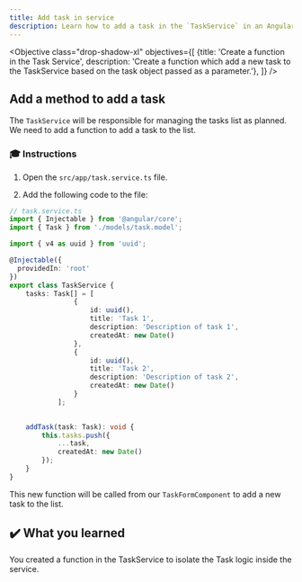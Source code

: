 ```yaml
---
title: Add task in service
description: Learn how to add a task in the `TaskService` in an Angular application.
---
```



<Objective class="drop-shadow-xl" objectives={[
{title: 'Create a function in the Task Service', description: 'Create a function which add a new task to the TaskService based on the task object passed as a parameter.'},
]} />

## Add a method to add a task

The `TaskService` will be responsible for managing the tasks list as planned.
We need to add a function to add a task to the list.

### 🎓 Instructions

1. Open the `src/app/task.service.ts` file.

2. Add the following code to the file:

```typescript ins={"Import uuid package": 4-5} ins={"Add the addTask function": 26-32}
// task.service.ts
import { Injectable } from '@angular/core';
import { Task } from './models/task.model';

import { v4 as uuid } from 'uuid';

@Injectable({
  providedIn: 'root'
})
export class TaskService {
    tasks: Task[] = [
                {
                    id: uuid(),
                    title: 'Task 1',
                    description: 'Description of task 1',
                    createdAt: new Date()
                },
                {
                    id: uuid(),
                    title: 'Task 2',
                    description: 'Description of task 2',
                    createdAt: new Date()
                }
            ];

    
    addTask(task: Task): void {
        this.tasks.push({
            ...task,
            createdAt: new Date()
        });
    }
}
```

This new function will be called from our `TaskFormComponent` to add a new task to the list.

## ✔️ What you learned

You created a function in the TaskService to isolate the Task logic inside the service.
